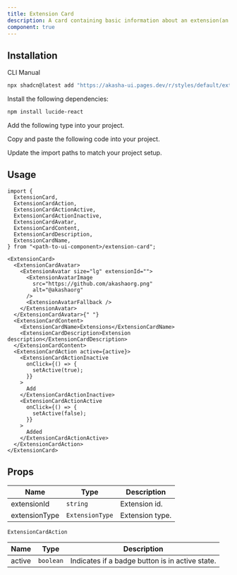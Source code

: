 ```yaml
---
title: Extension Card
description: A card containing basic information about an extension(an app, widget or plugin).
component: true
---
```


<ComponentPreview name="extension-card-demo" />

## Installation

<Tabs defaultValue="cli">

<TabsList>
  <TabsTrigger value="cli">CLI</TabsTrigger>
  <TabsTrigger value="manual">Manual</TabsTrigger>
</TabsList>
<TabsContent value="cli">

```bash
npx shadcn@latest add "https://akasha-ui.pages.dev/r/styles/default/extension-card.json"
```

</TabsContent>

<TabsContent value="manual">

<Steps>

<Step>Install the following dependencies:</Step>

```bash
npm install lucide-react
```

<Step>Add the following type into your project.</Step>

<ComponentSource name="extension-type" />

<Step>Copy and paste the following code into your project.</Step>

<ComponentSource name="extension-card" />

<Step>Update the import paths to match your project setup.</Step>

</Steps>

</TabsContent>

</Tabs>

## Usage

```tsx
import {
  ExtensionCard,
  ExtensionCardAction,
  ExtensionCardActionActive,
  ExtensionCardActionInactive,
  ExtensionCardAvatar,
  ExtensionCardContent,
  ExtensionCardDescription,
  ExtensionCardName,
} from "<path-to-ui-component>/extension-card";
```

```tsx
<ExtensionCard>
  <ExtensionCardAvatar>
    <ExtensionAvatar size="lg" extensionId="">
      <ExtensionAvatarImage
        src="https://github.com/akashaorg.png"
        alt="@akashaorg"
      />
      <ExtensionAvatarFallback />
    </ExtensionAvatar>
  </ExtensionCardAvatar>{" "}
  <ExtensionCardContent>
    <ExtensionCardName>Extensions</ExtensionCardName>
    <ExtensionCardDescription>Extension description</ExtensionCardDescription>
  </ExtensionCardContent>
  <ExtensionCardAction active={active}>
    <ExtensionCardActionInactive
      onClick={() => {
        setActive(true);
      }}
    >
      Add
    </ExtensionCardActionInactive>
    <ExtensionCardActionActive
      onClick={() => {
        setActive(false);
      }}
    >
      Added
    </ExtensionCardActionActive>
  </ExtensionCardAction>
</ExtensionCard>
```

## Props

| Name          | Type            | Description     |
| ------------- | --------------- | --------------- |
| extensionId   | `string`        | Extension id.   |
| extensionType | `ExtensionType` | Extension type. |

`ExtensionCardAction`

| Name   | Type      | Description                                     |
| ------ | --------- | ----------------------------------------------- |
| active | `boolean` | Indicates if a badge button is in active state. |
